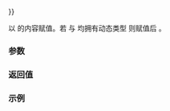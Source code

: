 {{cpp/regex/regex_error/title|operator{{=}}}}
{{cpp/regex/regex_error/navbar}}
{{ddcl|since=c++11|1=
regex_error&amp; operator=( const regex_error&amp; other ) noexcept;
}}

以 {{c|other}} 的内容赋值。若 {{c|*this}} 与 {{c|other}} 均拥有动态类型 {{tt|std::regex_error}} 则赋值后 {{c|1=std::strcmp(what(), other.what()) == 0}}。

===参数===
{{par begin}}
{{par|other|用以赋值的另一 {{tt|regex_error}} 对象}}
{{par end}}

===返回值===
{{c|*this}}

===示例===
{{example}}

{{langlinks|en|es|ja|ru}}